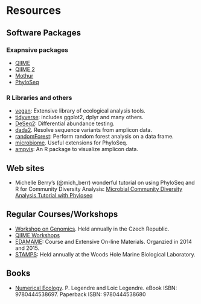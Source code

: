 # Resources

## Software Packages

### Exapnsive packages
* [QIIME](http://qiime.org)
* [QIIME 2](https://qiime2.org)
* [Mothur](https://www.mothur.org)
* [PhyloSeq](https://joey711.github.io/phyloseq/)

### R Libraries and others
* [vegan](https://cran.r-project.org/web/packages/vegan/index.html): Extensive library of ecological analysis tools.
* [tidyverse](http://tidyverse.org): includes ggplot2, dplyr and many others.
* [DeSeq2](https://bioconductor.org/packages/release/bioc/html/DESeq2.html): Differential abundance testing.
* [dada2](https://github.com/benjjneb/dada2). Resolve sequence variants from amplicon data.
* [randomForest](https://bioconductor.org/packages/release/bioc/html/DESeq2.html): Perform random forest analysis on a data frame.
* [microbiome](https://github.com/microbiome/microbiome). Useful extensions for PhyloSeq.
* [ampvis](http://madsalbertsen.github.io/ampvis/): An R package to visualize amplicon data. 


## Web sites

* Michelle Berry's (@mich_berr) wonderful tutorial on using PhyloSeq and R for Community Diversity Analysis: [Microbial Community Diversity Analysis Tutorial with Phyloseq](http://deneflab.github.io/MicrobeMiseq/demos/mothur_2_phyloseq.html)


## Regular Courses/Workshops

* [Workshop on Genomics](http://evomics.org). Held annually in the Czech Republic.
* [QIIME Workshops](https://workshops.qiime.org)
* [EDAMAME](http://www.edamamecourse.org/docs/index.html): Course and Extensive On-line Materials. Organzied in 2014 and 2015.
* [STAMPS](https://stamps.mbl.edu): Held annually at the Woods Hole Marine Biological Laboratory.

## Books

* [Numerical Ecology](https://www.elsevier.com/books/numerical-ecology/legendre/978-0-444-53868-0?start_rank=1&sortby=sortByDateDesc&cat0=environmental-science&cat1=ecology&cat2=statistical-ecology). P. Legendre and Loic Legendre. eBook ISBN: 9780444538697. Paperback ISBN: 9780444538680
